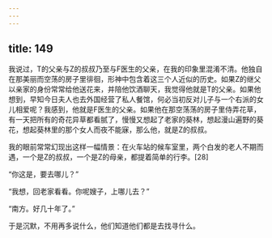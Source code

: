 ```yaml
---
---
---
```

title: 149
---



我说过，T的父亲与Z的叔叔乃至与F医生的父亲，在我的印象里混淆不清。他独自在那美丽而空荡的房子里徘徊，形神中包含着这三个人近似的历史。如果Z的继父以亲家的身份常常给他送花来，并陪他饮酒聊天，我觉得他就是T的父亲。如果他想到，早知今日夫人也去外国经营了私人餐馆，何必当初反对儿子与一个右派的女儿相爱呢？我感到，他就是F医生的父亲。如果他在那空荡荡的房子里侍弄花草，有一天把所有的奇花异草都看腻了，慢慢又想起了老家的葵林，想起漫山遍野的葵花，想起葵林里的那个女人而夜不能寐，那么他，就是Z的叔叔。

我的眼前常常幻现出这样一幅情景：在火车站的候车室里，两个白发的老人不期而遇，一个是Z的叔叔，一个是Z的母亲，都提着简单的行李。[28]

“你这是，要去哪儿？”

“我想，回老家看看。你呢嫂子，上哪儿去？”

“南方。好几十年了。”

于是沉默，不用再多说什么，他们知道他们都是去找寻什么。